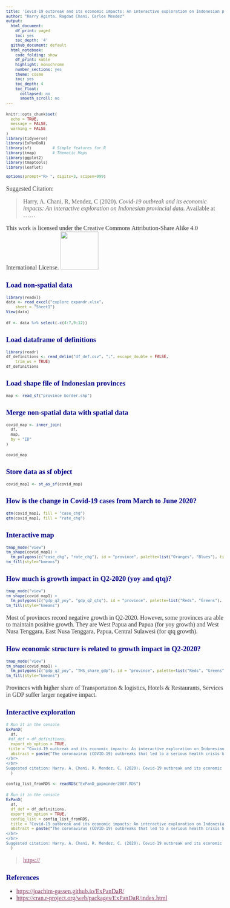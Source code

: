 ```yaml
---
title: 'Covid-19 outbreak and its economic impacts: An interactive exploration on Indonesian provincial data'
author: "Harry Aginta, Ragdad Chani, Carlos Mendez"
output:
  html_document:
    df_print: paged
    toc: yes
    toc_depth: '4'
  github_document: default
  html_notebook:
    code_folding: show
    df_print: kable
    highlight: monochrome
    number_sections: yes
    theme: cosmo
    toc: yes
    toc_depth: 4
    toc_float:
      collapsed: no
      smooth_scroll: no
---
```


<style>
h1.title {font-size: 18pt; color: DarkBlue;} 
body, h1, h2, h3, h4 {font-family: "Palatino", serif;}
body {font-size: 12pt;}
/* Headers */
h1,h2,h3,h4,h5,h6{font-size: 14pt; color: #00008B;}
body {color: #333333;}
a, a:hover {color: #8B3A62;}
pre {font-size: 12px;}
</style>

```r
knitr::opts_chunk$set(
  echo = TRUE,
  message = FALSE,
  warning = FALSE
)
library(tidyverse)
library(ExPanDaR)   
library(sf)         # Simple features for R
library(tmap)       # Thematic Maps
library(ggplot2)
library(tmaptools)
library(leaflet)

options(prompt="R> ", digits=3, scipen=999)
```

Suggested Citation: 

> Harry, A. Chani, R, Mendez, C (2020). _Covid-19 outbreak and its economic impacts: An interactive exploration on Indonesian provincial data._ Available at ......

This work is licensed under the Creative Commons Attribution-Share Alike 4.0 International License. 
![](CCLicense.png){width=100px}

# Load non-spatial data

```r
library(readxl)
data <- read_excel("explore expandr.xlsx", 
    sheet = "Sheet1")
View(data)
```

```r
df <- data %>% select(-c(4:7,9:12))
```

# Load dataframe of definitions
```r
library(readr)
df_definitions <- read_delim("df_def.csv", ";", escape_double = FALSE, 
    trim_ws = TRUE)
df_definitions
```

# Load shape file of Indonesian provinces
```r
map <- read_sf("province border.shp")
```

# Merge non-spatial data with spatial data
```r
covid_map <- inner_join(
  df,
  map,
  by = "ID"
)
```

```r
covid_map
```

# Store data as sf object
```r
covid_map1 <- st_as_sf(covid_map)
```

# How is the change in Covid-19 cases from March to June 2020?
```r
qtm(covid_map1, fill = "case_chg")
qtm(covid_map1, fill = "rate_chg")
```

## Interactive map

```r
tmap_mode("view")
tm_shape(covid_map1) +
  tm_polygons(c("case_chg", "rate_chg"), id = "province", palette=list("Oranges", "Blues"), title=c("Change in absolute number of case", "Change in rate per 100.000 population)")) +
tm_fill(style="kmeans")
```

#  How much is growth impact in Q2-2020 (yoy and qtq)?
```r
tmap_mode("view")
tm_shape(covid_map1) +
  tm_polygons(c("gdp_q2_yoy", "gdp_q2_qtq"), id = "province", palette=list("Reds", "Greens"), title=c("GDP growth Q2-2020 (yoy)", "GDP growth Q2-2020 (qtq)")) +
tm_fill(style="kmeans")
```
Most of provinces record negative growth in Q2-2020. However, some provinces ara able to maintain positive growth. They are West Papua and Papua (for yoy growth) and West Nusa Tenggara, East Nusa Tenggara, Papua, Central Sulawesi (for qtq growth).

#  How economic structure is related to growth impact in Q2-2020?
```r
tmap_mode("view")
tm_shape(covid_map1) +
  tm_polygons(c("gdp_q2_yoy", "THS_share_gdp"), id = "province", palette=list("Reds", "Greens"), title=c("GDP growth Q2-2020 (yoy)", "THS share to GDP (%)")) +
tm_fill(style="kmeans")
```
Provinces with higher share of Transportation & logistics, Hotels & Restaurants, Services in GDP suffer larger negative impact.


# Interactive exploration

```r
# Run it in the console
ExPanD(
  df,
 #df_def = df_definitions,
  export_nb_option = TRUE,
 title = "Covid-19 outbreak and its economic impacts: An interactive exploration on Indonesian provincial data",
  abstract = paste("The coronavirus (COVID-19) outbreaks that led to a serious health crisis has brought major disruptions on the economy in many countries, including Indonesia. Firstly identified in early March 2020, the virus has started to affect Indonesian economy in Q1-2020. Yet the situation is even worse in Q2-2020. How bad is that? This web application provides handy interactive exploration on the economic impacts of Covid-19 across Indonesian provinces.)
</br>
</br>
Suggested citation: Harry, A. Chani, R. Mendez, C. (2020). Covid-19 outbreak and its economic impacts: An interactive exploration on Indonesian provincial data")
  )
```

```r
config_list_fromRDS <- readRDS("ExPanD_gapminder2007.RDS")
```

```r
# Run it in the console
ExPanD(
  df,
  df_def = df_definitions,
  export_nb_option = TRUE,
  config_list = config_list_fromRDS,
  title = "Covid-19 outbreak and its economic impacts: An interactive exploration on Indonesian provincial data",
  abstract = paste("The coronavirus (COVID-19) outbreaks that led to a serious health crisis has brought major disruptions on the economy in many countries, including Indonesia. Firstly identified in early March 2020, the virus has started to affect Indonesian economy in Q1-2020. Yet the situation is even worse in Q2-2020. How bad is that? This web application provides handy interactive exploration on the economic impacts of Covid-19 across Indonesian provinces.)
</br>
</br>
Suggested citation: Harry, A. Chani, R. Mendez, C. (2020). Covid-19 outbreak and its economic impacts: An interactive exploration on Indonesian provincial data")
  )
```




> <https://>

# References

- <https://joachim-gassen.github.io/ExPanDaR/>
- <https://cran.r-project.org/web/packages/ExPanDaR/index.html>